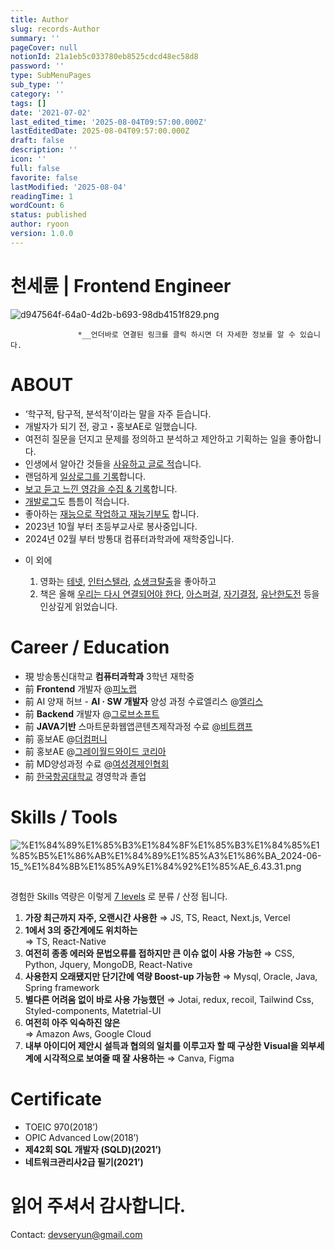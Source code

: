 ```yaml
---
title: Author
slug: records-Author
summary: ''
pageCover: null
notionId: 21a1eb5c033780eb8525cdcd48ec58d8
password: ''
type: SubMenuPages
sub_type: ''
category: ''
tags: []
date: '2021-07-02'
last_edited_time: '2025-08-04T09:57:00.000Z'
lastEditedDate: 2025-08-04T09:57:00.000Z
draft: false
description: ''
icon: ''
full: false
favorite: false
lastModified: '2025-08-04'
readingTime: 1
wordCount: 6
status: published
author: ryoon
version: 1.0.0
---
```


# 천세륜 | Frontend Engineer


![d947564f-64a0-4d2b-b693-98db4151f829.png](https://prod-files-secure.s3.us-west-2.amazonaws.com/056ff9f5-a9ef-486f-8acb-9eef51d06a2d/4dc25d5f-a585-463f-8422-471a8e48e6b8/d947564f-64a0-4d2b-b693-98db4151f829.png?X-Amz-Algorithm=AWS4-HMAC-SHA256&X-Amz-Content-Sha256=UNSIGNED-PAYLOAD&X-Amz-Credential=ASIAZI2LB466T4JWPXIW%2F20250804%2Fus-west-2%2Fs3%2Faws4_request&X-Amz-Date=20250804T100036Z&X-Amz-Expires=3600&X-Amz-Security-Token=IQoJb3JpZ2luX2VjEAkaCXVzLXdlc3QtMiJIMEYCIQC3nOLS51fM7GpEVZFrNnDEPND6Qr2yrwE8kJmwni4eHQIhAJEImvw7PcVUrda9QYnQQQRrQ2l%2FB4Q4b0aHXZtKlKBRKv8DCEIQABoMNjM3NDIzMTgzODA1IgznoAyDHn1gG177uVgq3AO8u7kQU8MBz%2B8gEHrZ2aU9wa%2Ba67k8AoX6fPRu4ehhveDp3qZXWznSMtuDmbsCBBU0t1FUHInDyAS4O0742rsq8hJp5JRL%2BVK%2BZvcc86cubI%2B6%2B0nwKgju9FAZDLQY9XjWgRVu%2FWY8ynko%2Be1zQ8meuyOWm1Y4J%2B6StIaJEDClYdUmojZxwfSTKLqhwFHlz681DHWEt%2B%2BdhogRLXSoXUxNbdYyjUJNm%2FJ5Fefxn6RVmCfQErMwdwMWKjxjH7qatOLwS%2BS4x4LfmEpm%2F6w5Fzjp4YwLI8XgDf7blgJELGTmCGM9CLTngzhlcx5cJbhzdP4uHEMaTcpX5icaedsNLU8ALfvhhq7bum9f9IjPsNRpCoOparMXQ5GdkvL0hkWD2bdZUHBun6%2Byp0IUFSb6MZigAJIFKnkU0oisbx2KaoS3cGQx1sEO7Dq3qOtB3H6KpEIi%2Ff30JHRa%2BmZ9N8JB7gxgTP9cXUGgl1Zx0U6l%2FVgoTksz7Prmgmr8MD5gcL58Ag2lu0A7FIip5%2F7qE9MgYPMRIekGqRgXaWMq1Ozu5Kqggi11BHwIVaUqXLlRcOVBU4Cz%2FXGvjZhzu8s1%2B%2Fi1tb%2FxUvy0AEO8P0Gsio3fdqaaWKuUgnAzq67IKaCqyjDN5sHEBjqkAXyQI6%2BMV16dmHYqW1F1ZVW946I4TqP7bmyXexULd1%2F4El24dl1PxFy%2FhArYvdXR6xNDQuRsKM%2F%2ByjR87oTbX8JYzU58oNZMYHnJx2qiG815uKsnEEPlGu02hiUOGIMRo6%2B4FjaPL1cmj3T%2FUp9gSOx4lSOCoxB7b5rdW4d9I79RHHTHjNwk013HhovjwzfE7g9sdqyE2KVHMq%2BldsvSb9K2qH9O&X-Amz-Signature=4876b54cc8b5d6dc2f87eec4481091a536530e7324f0cffe985c076fb3dab74d&X-Amz-SignedHeaders=host&x-amz-checksum-mode=ENABLED&x-id=GetObject)


                   *__언더바로 연결된 링크를 클릭 하시면 더 자세한 정보를 알 수 있습니다.


# ABOUT

- ‘학구적, 탐구적, 분석적’이라는 말을 자주 듣습니다.
- 개발자가 되기 전, 광고・홍보AE로 일했습니다.
- 여전히 질문을 던지고 문제를 정의하고 분석하고 제안하고 기획하는 일을 좋아합니다.
- 인생에서 알아간 것들을  [사유하고 글로 적](https://www.ryoonwithwisdomtrees.world/writing)습니다.
- 랜덤하게 [일상로그를 기록](https://www.ryoonwithwisdomtrees.world/thelog)합니다.
- [보고 듣고 느낀 영감을 수집 & 기록](https://www.ryoonwithwisdomtrees.world/inspiration)합니다.
- [개발로그](https://www.ryoonwithwisdomtrees.world/techlog)도 틈틈이 적습니다.
- 좋아하는 [재능으로 작업하고 재능기부도](https://www.ryoonwithwisdomtrees.world/agiveawaylog) 합니다.
- 2023년 10월 부터 초등부교사로 봉사중입니다.
- 2024년 02월 부터 방통대 컴퓨터과학과에 재학중입니다.





+ 이 외에

    1. 영화는 [테넷](https://namu.wiki/w/%ED%85%8C%EB%84%B7), [인터스텔라](https://namu.wiki/w/%EC%9D%B8%ED%84%B0%EC%8A%A4%ED%85%94%EB%9D%BC), [쇼생크탈출](https://namu.wiki/w/%EC%87%BC%EC%83%9D%ED%81%AC%20%ED%83%88%EC%B6%9C)을 좋아하고
    2. 책은 올해 [우리는 다시 연결되어야 한다](https://www.aladin.co.kr/m/mproduct.aspx?ItemId=247420735), [아스퍼걸](https://www.aladin.co.kr/m/mproduct.aspx?ItemId=256863232), [자기결정](https://product.kyobobook.co.kr/detail/S000000828451),  [유난한도전](https://www.aladin.co.kr/m/mproduct.aspx?ItemId=303696963) 등을 인상깊게 읽었습니다.





# **Career / Education**

- 現 방송통신대학교 **컴퓨터과학과** 3학년 재학중
- 前 **Frontend** 개발자 @[피노랩](https://pinotlab.co.kr/ko/main/main.php)
- 前 AI 양재 허브  - **AI · SW 개발자** 양성 과정 수료엘리스 @[엘리스](https://elice.io/ko)
- 前 **Backend** 개발자 @[그로브소프트](https://www.grovesoft.net/)
- 前 **JAVA기반** 스마트문화웹앱콘텐츠제작과정 수료 @[비트캠프](https://www.bitcamp.co.kr/)
- 前 홍보AE @[더컴퍼니](https://m.jobkorea.co.kr/Recruit/Co_Read/C/15312702)
- 前 홍보AE @[그레이월드와이드 코리아](https://www.grey.com/locations/korea)
- 前 MD양성과정 수료 @[여성경제인협회](https://kwbiz.or.kr/)
- 前 [한국항공대학교](http://www.hangkong.ac.kr/web/index.do) 경영학과 졸업

# Skills / Tools



![%E1%84%89%E1%85%B3%E1%84%8F%E1%85%B3%E1%84%85%E1%85%B5%E1%86%AB%E1%84%89%E1%85%A3%E1%86%BA_2024-06-15_%E1%84%8B%E1%85%A9%E1%84%92%E1%85%AE_6.43.31.png](https://prod-files-secure.s3.us-west-2.amazonaws.com/056ff9f5-a9ef-486f-8acb-9eef51d06a2d/9b385df1-6dcf-421a-8243-76130dac3f91/%E1%84%89%E1%85%B3%E1%84%8F%E1%85%B3%E1%84%85%E1%85%B5%E1%86%AB%E1%84%89%E1%85%A3%E1%86%BA_2024-06-15_%E1%84%8B%E1%85%A9%E1%84%92%E1%85%AE_6.43.31.png?X-Amz-Algorithm=AWS4-HMAC-SHA256&X-Amz-Content-Sha256=UNSIGNED-PAYLOAD&X-Amz-Credential=ASIAZI2LB466T4JWPXIW%2F20250804%2Fus-west-2%2Fs3%2Faws4_request&X-Amz-Date=20250804T100036Z&X-Amz-Expires=3600&X-Amz-Security-Token=IQoJb3JpZ2luX2VjEAkaCXVzLXdlc3QtMiJIMEYCIQC3nOLS51fM7GpEVZFrNnDEPND6Qr2yrwE8kJmwni4eHQIhAJEImvw7PcVUrda9QYnQQQRrQ2l%2FB4Q4b0aHXZtKlKBRKv8DCEIQABoMNjM3NDIzMTgzODA1IgznoAyDHn1gG177uVgq3AO8u7kQU8MBz%2B8gEHrZ2aU9wa%2Ba67k8AoX6fPRu4ehhveDp3qZXWznSMtuDmbsCBBU0t1FUHInDyAS4O0742rsq8hJp5JRL%2BVK%2BZvcc86cubI%2B6%2B0nwKgju9FAZDLQY9XjWgRVu%2FWY8ynko%2Be1zQ8meuyOWm1Y4J%2B6StIaJEDClYdUmojZxwfSTKLqhwFHlz681DHWEt%2B%2BdhogRLXSoXUxNbdYyjUJNm%2FJ5Fefxn6RVmCfQErMwdwMWKjxjH7qatOLwS%2BS4x4LfmEpm%2F6w5Fzjp4YwLI8XgDf7blgJELGTmCGM9CLTngzhlcx5cJbhzdP4uHEMaTcpX5icaedsNLU8ALfvhhq7bum9f9IjPsNRpCoOparMXQ5GdkvL0hkWD2bdZUHBun6%2Byp0IUFSb6MZigAJIFKnkU0oisbx2KaoS3cGQx1sEO7Dq3qOtB3H6KpEIi%2Ff30JHRa%2BmZ9N8JB7gxgTP9cXUGgl1Zx0U6l%2FVgoTksz7Prmgmr8MD5gcL58Ag2lu0A7FIip5%2F7qE9MgYPMRIekGqRgXaWMq1Ozu5Kqggi11BHwIVaUqXLlRcOVBU4Cz%2FXGvjZhzu8s1%2B%2Fi1tb%2FxUvy0AEO8P0Gsio3fdqaaWKuUgnAzq67IKaCqyjDN5sHEBjqkAXyQI6%2BMV16dmHYqW1F1ZVW946I4TqP7bmyXexULd1%2F4El24dl1PxFy%2FhArYvdXR6xNDQuRsKM%2F%2ByjR87oTbX8JYzU58oNZMYHnJx2qiG815uKsnEEPlGu02hiUOGIMRo6%2B4FjaPL1cmj3T%2FUp9gSOx4lSOCoxB7b5rdW4d9I79RHHTHjNwk013HhovjwzfE7g9sdqyE2KVHMq%2BldsvSb9K2qH9O&X-Amz-Signature=59712b8678a339ed22135c13a529de63bb51f890c51a5b83d41173da7848e0d0&X-Amz-SignedHeaders=host&x-amz-checksum-mode=ENABLED&x-id=GetObject)


## 
경험한 
Skills 역량은
이렇게 <u>7 levels</u>
로 분류 / 산정 됩니다.

1. **가장 최근까지 자주, 오랜시간 사용한** 
⇒ JS,  TS, React, Next.js, Vercel
2. **1에서 3의 중간계에도 위치하는**  
⇒ TS, React-Native
3. **여전히 종종 에러와 문법오류를 접하지만 큰 이슈 없이 사용 가능한**
⇒ CSS, Python, Jquery, MongoDB, React-Native
4. **사용한지 오래됐지만 단기간에 역량 Boost-up 가능한**
⇒ Mysql, Oracle, Java, Spring framework
5. **별다른 어려움 없이 바로 사용 가능했던**
⇒ Jotai, redux, recoil, Tailwind Css, Styled-components, Matetrial-UI
6. **여전히 아주 익숙하진 않은**  
⇒ Amazon Aws, Google Cloud
7. **내부 아이디어 제안시
설득과 협의의 일치를 이루고자 할 때
구상한 Visual을 외부세계에 시각적으로 보여줄 때 잘 사용하는** 
 ⇒ Canva, Figma

# Certificate

- TOEIC 970(2018’)
- OPIC Advanced Low(2018’)
- **제42회 SQL 개발자 (SQLD)(2021’)**
- **네트워크관리사2급 필기(2021’)**

# 읽어 주셔서 감사합니다. 


Contact: devseryun@gmail.com

